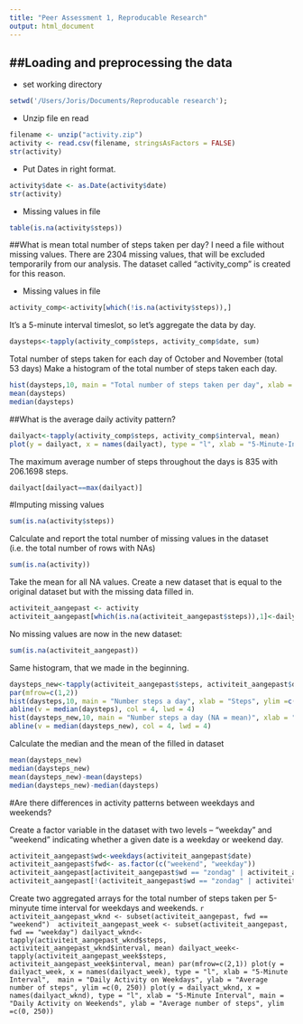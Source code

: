 ```yaml
---
title: "Peer Assessment 1, Reproducable Research"
output: html_document
---
```

##Loading and preprocessing the data
-------------------------------------------------
* set working directory
```r
setwd('/Users/Joris/Documents/Reproducable research');
```
* Unzip file en read
```r
filename <- unzip("activity.zip")
activity <- read.csv(filename, stringsAsFactors = FALSE)
str(activity)
```
* Put Dates in right format.
```r
activity$date <- as.Date(activity$date)
str(activity)
```
* Missing values in file
```r
table(is.na(activity$steps))
```
##What is mean total number of steps taken per day?
I need a file without missing values. There are 2304 missing values, that will be excluded temporarily from our analysis. The dataset called “activity_comp” is created for this reason.

* Missing values in file
```r
activity_comp<-activity[which(!is.na(activity$steps)),]
```
It's a 5-minute interval timeslot, so let's aggregate the data by day. 
```r
daysteps<-tapply(activity_comp$steps, activity_comp$date, sum)
```
Total number of steps taken for each day of October and November (total 53 days)
Make a histogram of the total number of steps taken each day.
```r
hist(daysteps,10, main = "Total number of steps taken per day", xlab = "")
mean(daysteps)
median(daysteps)
```
##What is the average daily activity pattern?
```r
dailyact<-tapply(activity_comp$steps, activity_comp$interval, mean)
plot(y = dailyact, x = names(dailyact), type = "l", xlab = "5-Minute-Interval", main = "Daily Activity Pattern", ylab = "Average number of steps")
```
The maximum average number of steps throughout the days is 835 with 206.1698 steps.
```r
dailyact[dailyact==max(dailyact)]
```
#Imputing missing values
```r
sum(is.na(activity$steps))
```
Calculate and report the total number of missing values in the dataset (i.e. the total number of rows with NAs)
```r
sum(is.na(activity))
```
Take the mean for all NA values. Create a new dataset that is equal to the original dataset but with the missing data filled in.
```r
activiteit_aangepast <- activity
activiteit_aangepast[which(is.na(activiteit_aangepast$steps)),1]<-dailyact[as.character(activiteit_aangepast[which(is.na(activiteit_aangepast$steps)),3])]
```
No missing values are now in the new dataset: 
```r
sum(is.na(activiteit_aangepast))
```
Same histogram, that we made in the beginning. 
```r
daysteps_new<-tapply(activiteit_aangepast$steps, activiteit_aangepast$date, sum)
par(mfrow=c(1,2))
hist(daysteps,10, main = "Number steps a day", xlab = "Steps", ylim =c(0, 25))
abline(v = median(daysteps), col = 4, lwd = 4)
hist(daysteps_new,10, main = "Number steps a day (NA = mean)", xlab = "Steps",ylim =c(0, 25))
abline(v = median(daysteps_new), col = 4, lwd = 4)
```
Calculate the median and the mean of the filled in dataset
```r
mean(daysteps_new)
median(daysteps_new)
mean(daysteps_new)-mean(daysteps)
median(daysteps_new)-median(daysteps)
```
#Are there differences in activity patterns between weekdays and weekends?

Create a factor variable in the dataset with two levels – “weekday” and “weekend” indicating whether a given date is a weekday or weekend day.
```r
activiteit_aangepast$wd<-weekdays(activiteit_aangepast$date)
activiteit_aangepast$fwd<- as.factor(c("weekend", "weekday"))
activiteit_aangepast[activiteit_aangepast$wd == "zondag" | activiteit_aangepast$wd == "zaterdag" ,5]<- factor("weekend")
activiteit_aangepast[!(activiteit_aangepast$wd == "zondag" | activiteit_aangepast$wd == "zaterdag"),5 ]<- factor("weekday")
```
Create two aggregated arrays for the total number of steps taken per 5-minyute time interval for weekdays and weekends.
```r
activiteit_aangepast_wknd <- subset(activiteit_aangepast, fwd == "weekend") 
activiteit_aangepast_week <- subset(activiteit_aangepast, fwd == "weekday")
dailyact_wknd<-tapply(activiteit_aangepast_wknd$steps, activiteit_aangepast_wknd$interval, mean)
dailyact_week<-tapply(activiteit_aangepast_week$steps, activiteit_aangepast_week$interval, mean)
par(mfrow=c(2,1))
plot(y = dailyact_week, x = names(dailyact_week), type = "l", xlab = "5-Minute Interval",  main = "Daily Activity on Weekdays", ylab = "Average number of steps", ylim =c(0, 250))
plot(y = dailyact_wknd, x = names(dailyact_wknd), type = "l", xlab = "5-Minute Interval", main = "Daily Activity on Weekends", ylab = "Average number of steps", ylim =c(0, 250))```
